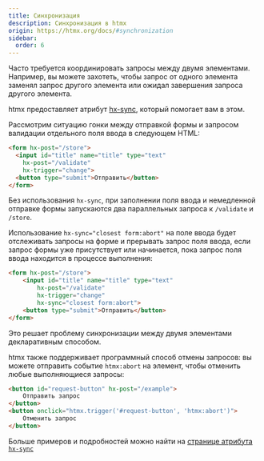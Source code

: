 ```yaml
---
title: Синхронизация
description: Синхронизация в htmx
origin: https://htmx.org/docs/#synchronization
sidebar:
  order: 6
---
```


Часто требуется координировать запросы между двумя элементами. Например, вы можете захотеть, чтобы запрос от одного элемента заменял запрос другого элемента или ожидал завершения запроса другого элемента.

htmx предоставляет атрибут [hx-sync](/attributes/hx-sync/), который помогает вам в этом.

Рассмотрим ситуацию гонки между отправкой формы и запросом валидации отдельного поля ввода в следующем HTML:

```html
<form hx-post="/store">
  <input id="title" name="title" type="text"
    hx-post="/validate"
    hx-trigger="change">
  <button type="submit">Отправить</button>
</form>
```

Без использования `hx-sync`, при заполнении поля ввода и немедленной отправке формы запускаются два параллельных запроса к `/validate` и `/store`.

Использование `hx-sync="closest form:abort"` на поле ввода будет отслеживать запросы на форме и прерывать запрос поля ввода, если запрос формы уже присутствует или начинается, пока запрос поля ввода находится в процессе выполнения:

```html
<form hx-post="/store">
    <input id="title" name="title" type="text"
        hx-post="/validate"
        hx-trigger="change"
        hx-sync="closest form:abort">
    <button type="submit">Отправить</button>
</form>
```

Это решает проблему синхронизации между двумя элементами декларативным способом.

htmx также поддерживает программный способ отмены запросов: вы можете отправить событие `htmx:abort` на элемент, чтобы отменить любые выполняющиеся запросы:

```html
<button id="request-button" hx-post="/example">
    Отправить запрос
</button>
<button onclick="htmx.trigger('#request-button', 'htmx:abort')">
    Отменить запрос
</button>
```

Больше примеров и подробностей можно найти на [странице атрибута `hx-sync`](/attributes/hx-sync/)
